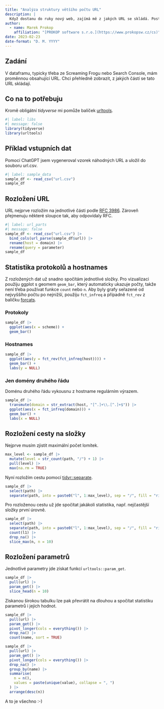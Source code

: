 ```yaml
---
title: "Analýza struktury většího počtu URL"
description: |
  Když dostanu do ruky nový web, zajímá mě z jakých URL se skládá. Postupy popsané v tomhle zápisku mi to pomáhají zjistit a přehledně zobrazit.
author:
  - name: Marek Prokop
    affiliation: "[PROKOP software s.r.o.](https://www.prokopsw.cz/cs)"
date: 2023-02-23
date-format: "D. M. YYYY"
---
```


## Zadání

V dataframu, typicky třeba ze Screaming Frogu nebo Search Console, mám proměnnou obsahující URL. Chci přehledně zobrazit, z jakých částí se tato URL skládají.

## Co na to potřebuju

Kromě obligátní *tidyverse* mi pomůže balíček [urltools](https://cran.r-project.org/web/packages/urltools/index.html).

```r
#| label: libs
#| message: false
library(tidyverse)
library(urltools)
```

## Příklad vstupních dat

Pomocí ChatGPT jsem vygeneroval vzorek náhodných URL a uložil do souboru url.csv.

```r
#| label: sample_data
sample_df <- read_csv("url.csv")
sample_df
```

## Rozložení URL

URL nejprve rozložím na jednotlivé části podle [RFC 3986](https://www.rfc-editor.org/rfc/rfc3986). Zároveň přejmenuju některé sloupce tak, aby odpovídaly RFC.

```r
#| label: url_parts
#| message: false
sample_df <- read_csv("url.csv") |> 
  bind_cols(url_parse(sample_df$url)) |> 
  rename(host = domain) |> 
  rename(query = parameter)
sample_df
```

## Statistika protokolů a hostnames

Z rozložených dat už snadno spočítám jednotlivé složky. Pro vizualizaci použiju ggplot s geomem `geom_bar`, který automaticky ukazuje počty, takže není třeba používat funkce `count` nebo `n`. Aby byly grafy seřazené od nejvyššího počtu po nejnižší, použiju `fct_infreq` a případně `fct_rev` z balíčku [forcats](https://forcats.tidyverse.org/).

### Protokoly

```r
sample_df |> 
  ggplot(aes(x = scheme)) +
  geom_bar()
```

### Hostnames

```r
sample_df |> 
  ggplot(aes(y = fct_rev(fct_infreq(host)))) +
  geom_bar() +
  labs(y = NULL)
```

### Jen domény druhého řádu

Doménu druhého řádu vykousnu z hostname regulárním výrazem.

```r
sample_df |> 
  transmute(domain = str_extract(host, "[^.]+\\.[^.]+$")) |> 
  ggplot(aes(x = fct_infreq(domain))) +
  geom_bar() +
  labs(x = NULL)
```

## Rozložení cesty na složky

Nejprve musím zjistit maximální počet lomítek.

```r
max_level <- sample_df |> 
  mutate(level = str_count(path, "/") + 1) |> 
  pull(level) |> 
  max(na.rm = TRUE)
```

Nyní rozložím cestu pomocí [tidyr::separate](https://tidyr.tidyverse.org/reference/separate.html).

```r
sample_df |> 
  select(path) |> 
  separate(path, into = paste0("l", 1:max_level), sep = "/", fill = "right")
```

Pro rozloženou cestu už jde spočítat jakákoli statistika, např. nejčastější složky první úrovně.

```r
sample_df |> 
  select(path) |> 
  separate(path, into = paste0("l", 1:max_level), sep = "/", fill = "right") |> 
  count(l1) |> 
  drop_na() |> 
  slice_max(n, n = 10)
```

## Rozložení parametrů

Jednotlivé parametry jde získat funkcí `urltools::param_get`.

```r
sample_df |> 
  pull(url) |> 
  param_get() |> 
  slice_head(n = 10)
```

Získanou širokou tabulku lze pak převrátit na dlouhou a spočítat statistiku parametrů i jejich hodnot.

```r
sample_df |> 
  pull(url) |> 
  param_get() |> 
  pivot_longer(cols = everything()) |> 
  drop_na() |>
  count(name, sort = TRUE)
```

```r
sample_df |> 
  pull(url) |> 
  param_get() |> 
  pivot_longer(cols = everything()) |> 
  drop_na() |> 
  group_by(name) |> 
  summarise(
    n = n(),
    values = paste(unique(value), collapse = ", ")
  ) |> 
  arrange(desc(n))
```

A to je všechno :-)
